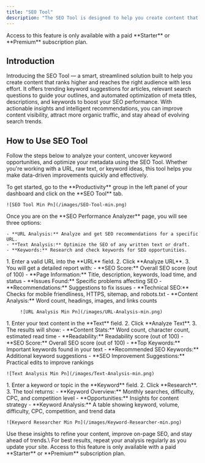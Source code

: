 ```yaml
---
title: "SEO Tool"
description: "The SEO Tool is designed to help you create content that ranks higher and reaches the right audience with less effort. This advanced tool provides trending keyword suggestions for articles, relevant search questions for outlines, and optimizes meta titles, descriptions, and keywords to maximize SEO impact. With actionable insights and automated recommendations, you can easily improve your content’s visibility, attract more organic traffic, and stay ahead of changing search trends."
---
```


<Warning>
  Access to this feature is only available with a paid **Starter** or **Premium** subscription plan.
</Warning>

## Introduction

Introducing the SEO Tool — a smart, streamlined solution built to help you create content that ranks higher and reaches the right audience with less effort. It offers trending keyword suggestions for articles, relevant search questions to guide your outlines, and automated optimization of meta titles, descriptions, and keywords to boost your SEO performance. With actionable insights and intelligent recommendations, you can improve content visibility, attract more organic traffic, and stay ahead of evolving search trends.

## How to Use SEO Tool

Follow the steps below to analyze your content, uncover keyword opportunities, and optimize your metadata using the SEO Tool. Whether you're working with a URL, raw text, or keyword ideas, this tool helps you make data-driven improvements quickly and effectively.

<Steps>
  <Step title="Open the SEO Tool">
    To get started, go to the **Productivity** group in the left panel of your dashboard and click on the **SEO Tool** tab.

    ![SEO Tool Min Pn](/images/SEO-Tool-min.png)
  </Step>
  <Step title="Choose Your Analysis Type">
    Once you are on the **SEO Performance Analyzer** page, you will see three options:

    - **URL Analysis:** Analyze and get SEO recommendations for a specific URL.
    - **Text Analysis:** Optimize the SEO of any written text or draft.
    - **Keywords:** Research and check keywords for SEO opportunities.
  </Step>
</Steps>

<Tabs>
  <Tab title="Run a URL Analysis">
    1. Enter a valid URL into the **URL** field.
    2. Click **Analyze URL**.
    3. You will get a detailed report with:
       - **SEO Score:** Overall SEO score (out of 100)
       - **Page Information:** Title, description, keywords, load time, and status
       - **Issues Found:** Specific problems affecting SEO
       - **Recommendations:** Suggestions to fix issues
       - **Technical SEO:** Checks for mobile friendliness, HTTPS, sitemap, and robots.txt
       - **Content Analysis:** Word count, headings, images, and links counts

         ![URL Analysis Min Pn](/images/URL-Analysis-min.png)
  </Tab>
  <Tab title="Run a Text Analysis">
    1. Enter your text content in the **Text** field.
    2. Click **Analyze Text**.
    3. The results will show:
       - **Content Stats:** Word count, character count, estimated read time
       - **Readability:** Readability score (out of 100)
       - **SEO Score:** Overall SEO score (out of 100)
       - **Top Keywords:** Important keywords found in your text
       - **Recommended SEO Keywords:** Additional keyword suggestions
       - **SEO Improvement Suggestions:** Practical edits to improve rankings

    ![Text Analysis Min Pn](/images/Text-Analysis-min.png)
  </Tab>
  <Tab title="Research Keywords">
    1. Enter a keyword or topic in the **Keyword** field.
    2. Click **Research**.
    3. The tool returns:
       - **Keyword Overview:** Monthly searches, difficulty, CPC, and competition level
       - **Opportunities:** Insights for content strategy
       - **Keyword Analysis:** A table showing keyword, volume, difficulty, CPC, competition, and trend data

    ![Keyword Researcher Min Pn](/images/Keyword-Researcher-min.png)
  </Tab>
</Tabs>


<Tip>
  Use these insights to refine your content, improve on-page SEO, and stay ahead of trends.\
  For best results, repeat your analysis regularly as you update your site.
</Tip>

<Warning>
  Access to this feature is only available with a paid **Starter** or **Premium** subscription plan.
</Warning>